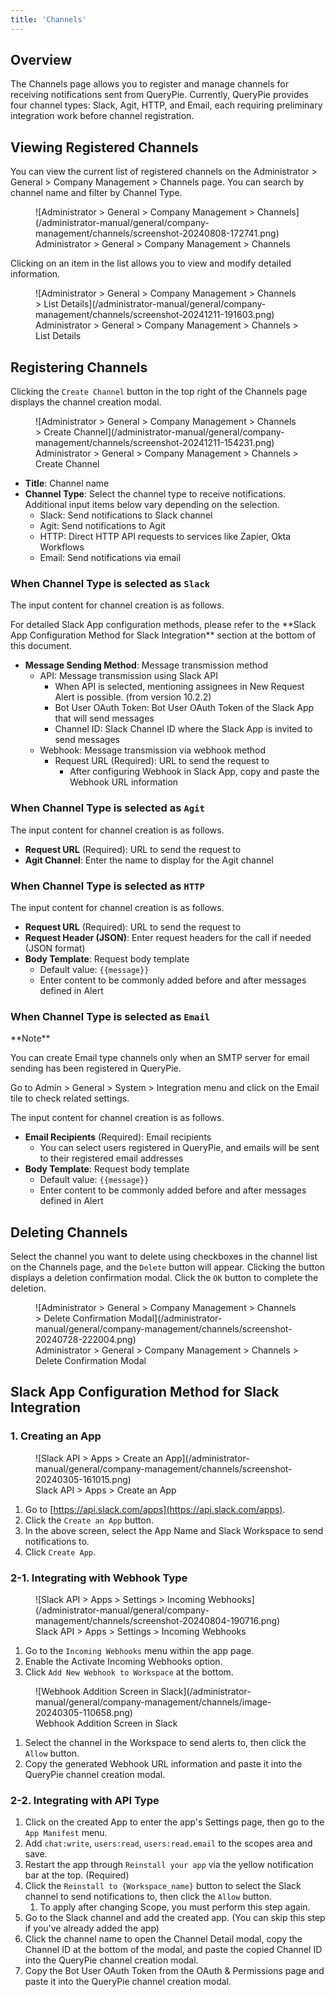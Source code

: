 ```yaml
---
title: 'Channels'
---
```



## Overview

The Channels page allows you to register and manage channels for receiving notifications sent from QueryPie. Currently, QueryPie provides four channel types: Slack, Agit, HTTP, and Email, each requiring preliminary integration work before channel registration.

## Viewing Registered Channels

You can view the current list of registered channels on the Administrator > General > Company Management > Channels page. You can search by channel name and filter by Channel Type.

<figure data-layout="center" data-align="center">
![Administrator > General > Company Management > Channels](/administrator-manual/general/company-management/channels/screenshot-20240808-172741.png)
<figcaption>
Administrator > General > Company Management > Channels
</figcaption>
</figure>

Clicking on an item in the list allows you to view and modify detailed information.

<figure data-layout="center" data-align="center">
![Administrator > General > Company Management > Channels > List Details](/administrator-manual/general/company-management/channels/screenshot-20241211-191603.png)
<figcaption>
Administrator > General > Company Management > Channels > List Details
</figcaption>
</figure>

## Registering Channels

Clicking the `Create Channel` button in the top right of the Channels page displays the channel creation modal.

<figure data-layout="center" data-align="center">
![Administrator > General > Company Management > Channels > Create Channel](/administrator-manual/general/company-management/channels/screenshot-20241211-154231.png)
<figcaption>
Administrator > General > Company Management > Channels > Create Channel
</figcaption>
</figure>

* **Title**: Channel name
* **Channel Type**: Select the channel type to receive notifications. Additional input items below vary depending on the selection.
    * Slack: Send notifications to Slack channel
    * Agit: Send notifications to Agit
    * HTTP: Direct HTTP API requests to services like Zapier, Okta Workflows
    * Email: Send notifications via email

### When Channel Type is selected as `Slack`

The input content for channel creation is as follows.

<Callout type="info">
For detailed Slack App configuration methods, please refer to the **Slack App Configuration Method for Slack Integration** section at the bottom of this document.
</Callout>

* **Message Sending Method**: Message transmission method
    * API: Message transmission using Slack API
        * When API is selected, mentioning assignees in New Request Alert is possible. (from version 10.2.2)
        * Bot User OAuth Token: Bot User OAuth Token of the Slack App that will send messages
        * Channel ID: Slack Channel ID where the Slack App is invited to send messages
    * Webhook: Message transmission via webhook method
        * Request URL (Required): URL to send the request to
            * After configuring Webhook in Slack App, copy and paste the Webhook URL information

### When Channel Type is selected as `Agit`

The input content for channel creation is as follows.

* **Request URL** (Required): URL to send the request to
* **Agit Channel**: Enter the name to display for the Agit channel

### When Channel Type is selected as `HTTP`

The input content for channel creation is as follows.

* **Request URL** (Required): URL to send the request to
* **Request Header (JSON)**: Enter request headers for the call if needed (JSON format)
* **Body Template**: Request body template
    * Default value: `{{message}}`
    * Enter content to be commonly added before and after messages defined in Alert

### When Channel Type is selected as `Email`

<Callout type="important">
**Note**

You can create Email type channels only when an SMTP server for email sending has been registered in QueryPie.

Go to Admin > General > System > Integration menu and click on the Email tile to check related settings.
</Callout>

The input content for channel creation is as follows.

* **Email Recipients** (Required): Email recipients
    * You can select users registered in QueryPie, and emails will be sent to their registered email addresses
* **Body Template**: Request body template
    * Default value: `{{message}}`
    * Enter content to be commonly added before and after messages defined in Alert

## Deleting Channels

Select the channel you want to delete using checkboxes in the channel list on the Channels page, and the `Delete` button will appear. Clicking the button displays a deletion confirmation modal. Click the `OK` button to complete the deletion.

<figure data-layout="center" data-align="center">
![Administrator > General > Company Management > Channels > Delete Confirmation Modal](/administrator-manual/general/company-management/channels/screenshot-20240728-222004.png)
<figcaption>
Administrator > General > Company Management > Channels > Delete Confirmation Modal
</figcaption>
</figure>

## Slack App Configuration Method for Slack Integration

### 1. Creating an App

<figure data-layout="center" data-align="center">
![Slack API > Apps > Create an App](/administrator-manual/general/company-management/channels/screenshot-20240305-161015.png)
<figcaption>
Slack API > Apps > Create an App
</figcaption>
</figure>

1. Go to [https://api.slack.com/apps](https://api.slack.com/apps).
2. Click the `Create an App` button.
3. In the above screen, select the App Name and Slack Workspace to send notifications to.
4. Click `Create App`.

### 2-1. Integrating with Webhook Type

<figure data-layout="center" data-align="center">
![Slack API > Apps > Settings > Incoming Webhooks](/administrator-manual/general/company-management/channels/screenshot-20240804-190716.png)
<figcaption>
Slack API > Apps > Settings > Incoming Webhooks
</figcaption>
</figure>

1. Go to the `Incoming Webhooks` menu within the app page.
2. Enable the Activate Incoming Webhooks option.
3. Click `Add New Webhook to Workspace` at the bottom.

<figure data-layout="center" data-align="center">
![Webhook Addition Screen in Slack](/administrator-manual/general/company-management/channels/image-20240305-110658.png)
<figcaption>
Webhook Addition Screen in Slack
</figcaption>
</figure>

1. Select the channel in the Workspace to send alerts to, then click the `Allow` button.
2. Copy the generated Webhook URL information and paste it into the QueryPie channel creation modal.

### 2-2. Integrating with API Type

1. Click on the created App to enter the app's Settings page, then go to the `App Manifest` menu.
2. Add `chat:write`, `users:read`, `users:read.email` to the scopes area and save.
3. Restart the app through `Reinstall your app` via the yellow notification bar at the top. (Required)
4. Click the `Reinstall to {Workspace_name}` button to select the Slack channel to send notifications to, then click the `Allow` button.
    1. To apply after changing Scope, you must perform this step again.
5. Go to the Slack channel and add the created app. (You can skip this step if you've already added the app)
6. Click the channel name to open the Channel Detail modal, copy the Channel ID at the bottom of the modal, and paste the copied Channel ID into the QueryPie channel creation modal.
7. Copy the Bot User OAuth Token from the OAuth & Permissions page and paste it into the QueryPie channel creation modal.
